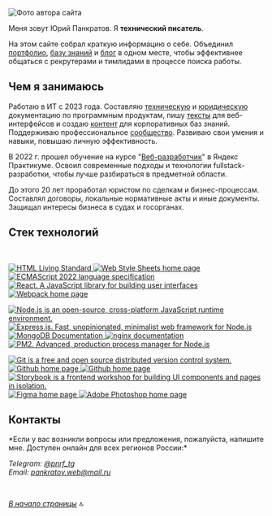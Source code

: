 
<a name="top-of-page"></a>


![Фото автора сайта](../../images/yup-photo.png)

Меня зовут Юрий Панкратов. Я **технический писатель**.

На этом сайте собрал краткую информацию о себе. Объединил [портфолио](../portfolio/intro.mdx), [базу знаний](../knowledge-base/intro.mdx) и [блог](https://github.com/pnrf) в одном месте, чтобы эффективнее общаться с рекрутерами и тимлидами в процессе поиска работы.

## Чем я занимаюсь

Работаю в ИТ с 2023 года. Составляю [техническую](../portfolio/tech-docs.mdx) и [юридическую](../portfolio/legal-docs.mdx) документацию по программным продуктам, пишу [тексты](../portfolio/interface-texts.mdx) для веб-интерфейсов и создаю [контент](../portfolio/knowledge-base-content.mdx) для корпоративных баз знаний. Поддерживаю профессиональное [сообщество](https://t.me/technicalwriters). Развиваю свои умения и навыки, повышаю личную эффективность.

В 2022 г. прошел обучение на курсе "[Веб-разработчик](https://practicum.yandex.ru/web/)" в Яндекс Практикуме. Освоил современные подходы и технологии fullstack-разработки, чтобы лучше разбираться в предметной области.

До этого 20 лет проработал юристом по сделкам и бизнес-процессам. Составлял договоры, локальные нормативные акты и иные документы. Защищал интересы бизнеса в судах и госорганах.

## Cтек технологий 

<br />
<p style={{display: 'flex', gap: '10px', margin: '20px 0'}}>
    <a href="https://html.spec.whatwg.org/multipage/" >
        <img src="https://img.shields.io/badge/HTML5-informational?style=flat&logo=html5&logoColor=white&labelColor=E34F26&color=4E4E4E" alt="HTML Living Standard" />
    </a>
    <a href="https://www.w3.org/Style/CSS/Overview.ru.html" >
        <img src="https://img.shields.io/badge/CSS3-informational?style=flat&logo=css3&logoColor=white&labelColor=1572B6&color=4E4E4E" alt="Web Style Sheets home page" />
    </a>
    <a href="https://www.ecma-international.org/publications-and-standards/standards/ecma-262/" >
        <img src="https://img.shields.io/badge/JavaScript-informational?style=flat&logo=JavaScript&logoColor=white&labelColor=F7DF1E&color=4E4E4E" alt="ECMAScript 2022 language specification" />
    </a>
    <a href="https://ru.react.js.org/docs/getting-started.html" >
        <img src="https://img.shields.io/badge/React.js-informational?style=flat&logo=React&logoColor=white&labelColor=61dafb&color=4e4e4e" alt="React. A JavaScript library for building user interfaces" />
    </a>
    <a href="https://webpack.js.org" >
        <img src="https://img.shields.io/badge/Webpack-informational?style=flat&logo=webpack&logoColor=white&labelColor=8DD6F9&color=4E4E4E" alt="Webpack home page" />
    </a>
</p>
<p style={{display: 'flex', gap: '10px', margin: '20px 0'}}>
    <a href="https://nodejs.org/ru/" >
        <img src="https://img.shields.io/badge/Node.js-informational?style=flat&logo=Node.js&logoColor=white&labelColor=6DA55F&color=4E4E4E" alt="Node.js is an open-source, cross-platform JavaScript runtime environment." />
    </a>
    <a href="https://expressjs.com/ru/" >
        <img src="https://img.shields.io/badge/Express.js-informational?style=flat&logo=Express&logoColor=white&labelColor=404D59&color=4E4E4E" alt="Express.js. Fast, unopinionated, minimalist web framework for Node.js" />
    </a>
    <a href="https://www.mongodb.com/docs/" >
        <img src="https://img.shields.io/badge/MongoDB-informational?style=flat&logo=MongoDB&logoColor=white&labelColor=4EA94B&color=4E4E4E" alt="MongoDB Documentation" />
    </a>
    <a href="https://nginx.org/ru/docs/" >
        <img src="https://img.shields.io/badge/nginx-informational?style=flat&logo=nginx&logoColor=white&labelColor=009639&color=4E4E4E" alt="nginx documentation" />
    </a>
    <a href="https://pm2.keymetrics.io" >
        <img src="https://img.shields.io/badge/pm2-informational?style=flat&logo=pm2&logoColor=white&labelColor=2B037A&color=4E4E4E" alt="PM2. Advanced, production process manager for Node.js" />
    </a>
</p>
<p style={{display: 'flex', gap: '10px', margin: '20px 0'}}>
    <a href="https://git-scm.com/doc" >
        <img src="https://img.shields.io/badge/Git-informational?style=flat&logo=git&logoColor=white&labelColor=F05032&color=4E4E4E" alt="Git is a free and open source distributed version control system." />
    </a>
    <a href="https://github.com" >
        <img src="https://img.shields.io/badge/GitHub-informational?style=flat&logo=GitHub&logoColor=white&labelColor=181717&color=4E4E4E" alt="Github home page" />
    </a>
		    <a href="https://www.markdownguide.org" >
        <img src="https://img.shields.io/badge/Markdown-informational?style=flat&logo=MarkDown&logoColor=white&labelColor=000000&color=4E4E4E" alt="Github home page" />
    </a>
    <a href="https://storybook.js.org" >
        <img src="https://img.shields.io/badge/Storybook-informational?style=flat&logo=Storybook&logoColor=white&labelColor=FF4785&color=4E4E4E" alt="Storybook is a frontend workshop for building UI components and pages in isolation." />
    </a>
    <a href="https://www.figma.com" >
        <img src="https://img.shields.io/badge/Figma-informational?style=flat&logo=figma&logoColor=white&labelColor=F24E1E&color=4E4E4E" alt="Figma home page" />
    </a>
    <a href="http://www.adobe.com/ru/products/photoshop/family/" >
        <img src="https://img.shields.io/badge/Photoshop-informational?style=flat&logo=Adobe-Photoshop&logoColor=white&labelColor=31A8FF&color=4E4E4E" alt="Adobe Photoshop home page" />
    </a>
</p>

## Контакты

<Callout type="info">
*Если у вас возникли вопросы или предложения, пожалуйста, напишите мне.  
Доступен онлайн для всех регионов России:*

*Telegram: [@pnrf_tg](https://t.me/pnrf_tg)*  
*Email: pankratov.web@mail.ru*
</Callout>

<br />

*[В начало страницы](#top-of-page)* 🔝